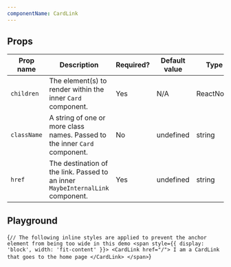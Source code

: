 ```yaml
---
componentName: CardLink
---
```


## Props

| Prop name   | Description                                                                    | Required? | Default value | Type      |
| ----------- | ------------------------------------------------------------------------------ | --------- | ------------- | --------- |
| `children`  | The element(s) to render within the inner `Card` component.                    | Yes       | N/A           | ReactNode |
| `className` | A string of one or more class names. Passed to the inner `Card` component.     | No        | undefined     | string    |
| `href`      | The destination of the link. Passed to an inner `MaybeInternalLink` component. | Yes       | undefined     | string    |

## Playground

<LiveComponent>{`// The following inline styles are applied to prevent the anchor element from being too wide in this demo
<span style={{ display: 'block', width: 'fit-content' }}>
  <CardLink href="/">
    I am a CardLink that goes to the home page
  </CardLink>
</span>`}</LiveComponent>
